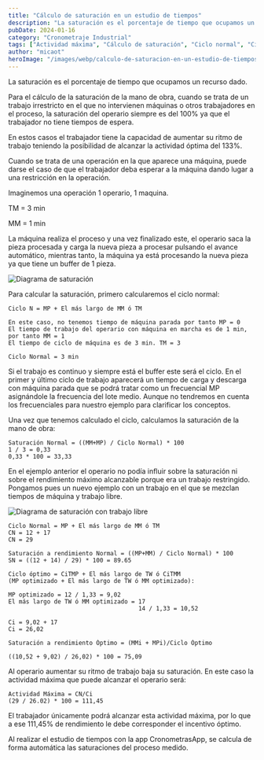 ```yaml
---
title: "Cálculo de saturación en un estudio de tiempos"
description: "La saturación es el porcentaje de tiempo que ocupamos un recurso dado. Aprende a calcular la saturación de la mano de obra en diferentes escenarios de trabajo con y sin restricciones."
pubDate: 2024-01-16
category: "Cronometraje Industrial"
tags: ["Actividad máxima", "Cálculo de saturación", "Ciclo normal", "Ciclo óptimo", "CronometrasApp", "Estudio de tiempos", "Incentivos por rendimiento", "Operaciones con máquinas", "Saturación", "Trabajo restringido"]
author: "micaot"
heroImage: "/images/webp/calculo-de-saturacion-en-un-estudio-de-tiempos.webp"
---
```




La saturación es el porcentaje de tiempo que ocupamos un recurso dado.

Para el cálculo de la saturación de la mano de obra, cuando se trata de un trabajo irrestricto en el que no intervienen máquinas o otros trabajadores en el proceso, la saturación del operario siempre es del 100% ya que el trabajador no tiene tiempos de espera.

En estos casos el trabajador tiene la capacidad de aumentar su ritmo de trabajo teniendo la posibilidad de alcanzar la actividad óptima del 133%.

Cuando se trata de una operación en la que aparece una máquina, puede darse el caso de que el trabajador deba esperar a la máquina dando lugar a una restricción en la operación.

Imaginemos una operación 1 operario, 1 maquina.

TM = 3 min

MM = 1 min

La máquina realiza el proceso y una vez finalizado este, el operario saca la pieza procesada y carga la nueva pieza a procesar pulsando el avance automático, mientras tanto, la máquina ya está procesando la nueva pieza ya que tiene un buffer de 1 pieza.

<img src="/images/webp/default.webp" alt="Diagrama de saturación" ismap />

Para calcular la saturación, primero calcularemos el ciclo normal:

```
Ciclo N = MP + El más largo de MM ó TM

En este caso, no tenemos tiempo de máquina parada por tanto MP = 0
El tiempo de trabajo del operario con máquina en marcha es de 1 min, por tanto MM = 1
El tiempo de ciclo de máquina es de 3 min. TM = 3

Ciclo Normal = 3 min
```

Si el trabajo es continuo y siempre está el buffer este será el ciclo. En el primer y último ciclo de trabajo aparecerá un tiempo de carga y descarga con máquina parada que se podrá tratar como un frecuencial MP asignándole la frecuencia del lote medio. Aunque no tendremos en cuenta los frecuenciales para nuestro ejemplo para clarificar los conceptos.

Una vez que tenemos calculado el ciclo, calculamos la saturación de la mano de obra:

```
Saturación Normal = ((MM+MP) / Ciclo Normal) * 100
1 / 3 = 0,33
0,33 * 100 = 33,33
```

En el ejemplo anterior el operario no podía influir sobre la saturación ni sobre el rendimiento máximo alcanzable porque era un trabajo restringido. Pongamos pues un nuevo ejemplo con un trabajo en el que se mezclan tiempos de máquina y trabajo libre.

<img src="/images/webp/default.webp" alt="Diagrama de saturación con trabajo libre" ismap />

```
Ciclo Normal = MP + El más largo de MM ó TM
CN = 12 + 17
CN = 29
```

```
Saturación a rendimiento Normal = ((MP+MM) / Ciclo Normal) * 100
SN = ((12 + 14) / 29) * 100 = 89.65
```

```
Ciclo óptimo = CiTMP + El más largo de TW ó CiTMM
(MP optimizado + El más largo de TW ó MM optimizado):

MP optimizado = 12 / 1,33 = 9,02
El más largo de TW ó MM optimizado = 17
                                     14 / 1,33 = 10,52

Ci = 9,02 + 17
Ci = 26,02
```

```
Saturación a rendimiento Óptimo = (MMi + MPi)/Ciclo Óptimo

((10,52 + 9,02) / 26,02) * 100 = 75,09
```

Al operario aumentar su ritmo de trabajo baja su saturación. En este caso la actividad máxima que puede alcanzar el operario será:

```
Actividad Máxima = CN/Ci
(29 / 26.02) * 100 = 111,45
```

El trabajador únicamente podrá alcanzar esta actividad máxima, por lo que a ese 111,45% de rendimiento le debe corresponder el incentivo óptimo.

Al realizar el estudio de tiempos con la app CronometrasApp, se calcula de forma automática las saturaciones del proceso medido.
